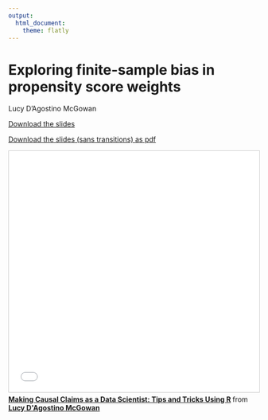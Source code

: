 ```yaml
---
output: 
  html_document:
    theme: flatly
---
```


# Exploring finite-sample bias in propensity score weights
Lucy D'Agostino McGowan

[Download the slides](https://github.com/LucyMcGowan/talks/raw/master/2018-03_enar/slides.pptx)

[Download the slides (sans transitions) as pdf](https://github.com/LucyMcGowan/talks/raw/master/2018-03_enar/slides.pdf)


<iframe src="//www.slideshare.net/slideshow/embed_code/key/9P8HJhPLMOzM9H" width="595" height="485" frameborder="0" marginwidth="0" marginheight="0" scrolling="no" style="border:1px solid #CCC; border-width:1px; margin-bottom:5px; max-width: 100%;" allowfullscreen> </iframe> <div style="margin-bottom:5px"> <strong> <a href="//www.slideshare.net/LucyDAgostinoMcGowan/making-causal-claims-as-a-data-scientist-tips-and-tricks-using-r-86791064" title="Making Causal Claims as a Data Scientist: Tips and Tricks Using R" target="_blank">Making Causal Claims as a Data Scientist: Tips and Tricks Using R</a> </strong> from <strong><a href="https://www.slideshare.net/LucyDAgostinoMcGowan" target="_blank">Lucy D&#x27;Agostino McGowan</a></strong> </div>